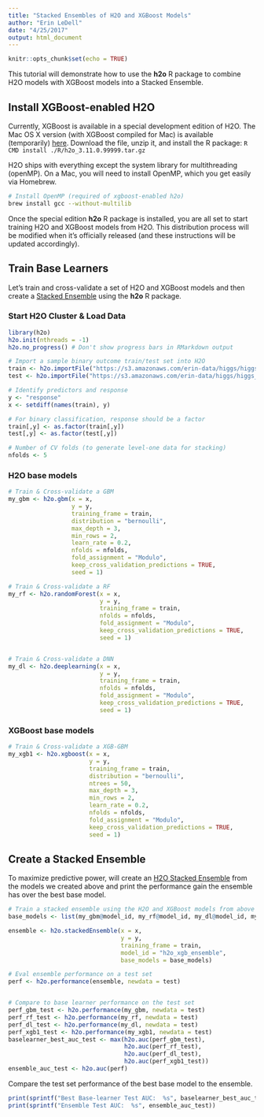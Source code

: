 ```yaml
---
title: "Stacked Ensembles of H2O and XGBoost Models"
author: "Erin LeDell"
date: "4/25/2017"
output: html_document
---
```


```r
knitr::opts_chunk$set(echo = TRUE)
```

This tutorial will demonstrate how to use the **h2o** R package to combine H2O models with XGBoost models into a Stacked Ensemble.

## Install XGBoost-enabled H2O

Currently, XGBoost is available in a special development edition of H2O.  The Mac OS X version (with XGBoost compiled for Mac) is available (temporarily) [here](https://slack-files.com/T0329MHH6-F53HJUP5E-11e85e527b).  Download the file, unzip it, and install the R package: `R CMD install ./R/h2o_3.11.0.99999.tar.gz`

H2O ships with everything except the system library for multithreading (openMP).  On a Mac, you will need to install OpenMP, which you get easily via Homebrew.

```bash
# Install OpenMP (required of xgboost-enabled h2o)
brew install gcc --without-multilib
```
Once the special edition **h2o** R package is installed, you are all set to start training H2O and XGBoost models from H2O.  This distribution process will be modified when it's officially released (and these instructions will be updated accordingly).


## Train Base Learners

Let's train and cross-validate a set of H2O and XGBoost models and then create a [Stacked Ensemble](http://docs.h2o.ai/h2o/latest-stable/h2o-docs/data-science/stacked-ensembles.html) using the **h2o** R package.

### Start H2O Cluster & Load Data

```r
library(h2o)
h2o.init(nthreads = -1)
h2o.no_progress() # Don't show progress bars in RMarkdown output

# Import a sample binary outcome train/test set into H2O
train <- h2o.importFile("https://s3.amazonaws.com/erin-data/higgs/higgs_train_10k.csv")
test <- h2o.importFile("https://s3.amazonaws.com/erin-data/higgs/higgs_test_5k.csv")

# Identify predictors and response
y <- "response"
x <- setdiff(names(train), y)

# For binary classification, response should be a factor
train[,y] <- as.factor(train[,y])
test[,y] <- as.factor(test[,y])

# Number of CV folds (to generate level-one data for stacking)
nfolds <- 5
```

### H2O base models

```r
# Train & Cross-validate a GBM
my_gbm <- h2o.gbm(x = x,
                  y = y,
                  training_frame = train,
                  distribution = "bernoulli",
                  max_depth = 3,
                  min_rows = 2,
                  learn_rate = 0.2,
                  nfolds = nfolds,
                  fold_assignment = "Modulo",
                  keep_cross_validation_predictions = TRUE,
                  seed = 1)

# Train & Cross-validate a RF
my_rf <- h2o.randomForest(x = x,
                          y = y,
                          training_frame = train,
                          nfolds = nfolds,
                          fold_assignment = "Modulo",
                          keep_cross_validation_predictions = TRUE,
                          seed = 1)


# Train & Cross-validate a DNN
my_dl <- h2o.deeplearning(x = x,
                          y = y,
                          training_frame = train,
                          nfolds = nfolds,
                          fold_assignment = "Modulo",
                          keep_cross_validation_predictions = TRUE,
                          seed = 1)
```



### XGBoost base models

```r
# Train & Cross-validate a XGB-GBM
my_xgb1 <- h2o.xgboost(x = x,
                       y = y,
                       training_frame = train,
                       distribution = "bernoulli",
                       ntrees = 50,
                       max_depth = 3,
                       min_rows = 2,
                       learn_rate = 0.2,
                       nfolds = nfolds,
                       fold_assignment = "Modulo",
                       keep_cross_validation_predictions = TRUE,
                       seed = 1)
```


## Create a Stacked Ensemble

To maximize predictive power, will create an [H2O Stacked Ensemble](http://docs.h2o.ai/h2o/latest-stable/h2o-docs/data-science/stacked-ensembles.html) from the models we created above and print the performance gain the ensemble has over the best base model.

```r
# Train a stacked ensemble using the H2O and XGBoost models from above
base_models <- list(my_gbm@model_id, my_rf@model_id, my_dl@model_id, my_xgb1@model_id)

ensemble <- h2o.stackedEnsemble(x = x,
                                y = y,
                                training_frame = train,
                                model_id = "h2o_xgb_ensemble",
                                base_models = base_models)

# Eval ensemble performance on a test set
perf <- h2o.performance(ensemble, newdata = test)


# Compare to base learner performance on the test set
perf_gbm_test <- h2o.performance(my_gbm, newdata = test)
perf_rf_test <- h2o.performance(my_rf, newdata = test)
perf_dl_test <- h2o.performance(my_dl, newdata = test)
perf_xgb1_test <- h2o.performance(my_xgb1, newdata = test)
baselearner_best_auc_test <- max(h2o.auc(perf_gbm_test), 
                                 h2o.auc(perf_rf_test),
                                 h2o.auc(perf_dl_test),
                                 h2o.auc(perf_xgb1_test))
ensemble_auc_test <- h2o.auc(perf)
```

Compare the test set performance of the best base model to the ensemble.

```r
print(sprintf("Best Base-learner Test AUC:  %s", baselearner_best_auc_test))
print(sprintf("Ensemble Test AUC:  %s", ensemble_auc_test))
```
